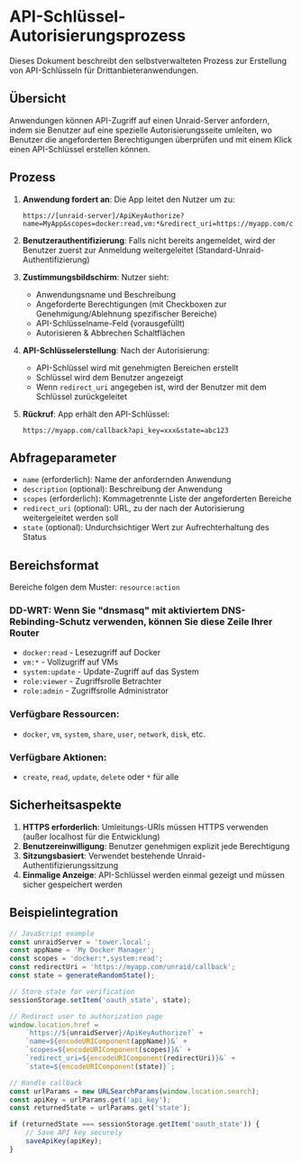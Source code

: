 # API-Schlüssel-Autorisierungsprozess

Dieses Dokument beschreibt den selbstverwalteten Prozess zur Erstellung von API-Schlüsseln für Drittanbieteranwendungen.

## Übersicht

Anwendungen können API-Zugriff auf einen Unraid-Server anfordern, indem sie Benutzer auf eine spezielle Autorisierungsseite umleiten, wo Benutzer die angeforderten Berechtigungen überprüfen und mit einem Klick einen API-Schlüssel erstellen können.

## Prozess

1. **Anwendung fordert an**: Die App leitet den Nutzer um zu:

   ```
   https://[unraid-server]/ApiKeyAuthorize?name=MyApp&scopes=docker:read,vm:*&redirect_uri=https://myapp.com/callback&state=abc123
   ```

2. **Benutzerauthentifizierung**: Falls nicht bereits angemeldet, wird der Benutzer zuerst zur Anmeldung weitergeleitet (Standard-Unraid-Authentifizierung)

3. **Zustimmungsbildschirm**: Nutzer sieht:
   - Anwendungsname und Beschreibung
   - Angeforderte Berechtigungen (mit Checkboxen zur Genehmigung/Ablehnung spezifischer Bereiche)
   - API-Schlüsselname-Feld (vorausgefüllt)
   - Autorisieren & Abbrechen Schaltflächen

4. **API-Schlüsselerstellung**: Nach der Autorisierung:
   - API-Schlüssel wird mit genehmigten Bereichen erstellt
   - Schlüssel wird dem Benutzer angezeigt
   - Wenn `redirect_uri` angegeben ist, wird der Benutzer mit dem Schlüssel zurückgeleitet

5. **Rückruf**: App erhält den API-Schlüssel:
   ```
   https://myapp.com/callback?api_key=xxx&state=abc123
   ```

## Abfrageparameter

- `name` (erforderlich): Name der anfordernden Anwendung
- `description` (optional): Beschreibung der Anwendung
- `scopes` (erforderlich): Kommagetrennte Liste der angeforderten Bereiche
- `redirect_uri` (optional): URL, zu der nach der Autorisierung weitergeleitet werden soll
- `state` (optional): Undurchsichtiger Wert zur Aufrechterhaltung des Status

## Bereichsformat

Bereiche folgen dem Muster: `resource:action`

### **DD-WRT:** Wenn Sie "dnsmasq" mit aktiviertem DNS-Rebinding-Schutz verwenden, können Sie diese Zeile Ihrer Router

- `docker:read` - Lesezugriff auf Docker
- `vm:*` - Vollzugriff auf VMs
- `system:update` - Update-Zugriff auf das System
- `role:viewer` - Zugriffsrolle Betrachter
- `role:admin` - Zugriffsrolle Administrator

### Verfügbare Ressourcen:

- `docker`, `vm`, `system`, `share`, `user`, `network`, `disk`, etc.

### Verfügbare Aktionen:

- `create`, `read`, `update`, `delete` oder `*` für alle

## Sicherheitsaspekte

1. **HTTPS erforderlich**: Umleitungs-URIs müssen HTTPS verwenden (außer localhost für die Entwicklung)
2. **Benutzereinwilligung**: Benutzer genehmigen explizit jede Berechtigung
3. **Sitzungsbasiert**: Verwendet bestehende Unraid-Authentifizierungssitzung
4. **Einmalige Anzeige**: API-Schlüssel werden einmal gezeigt und müssen sicher gespeichert werden

## Beispielintegration

```javascript
// JavaScript example
const unraidServer = 'tower.local';
const appName = 'My Docker Manager';
const scopes = 'docker:*,system:read';
const redirectUri = 'https://myapp.com/unraid/callback';
const state = generateRandomState();

// Store state for verification
sessionStorage.setItem('oauth_state', state);

// Redirect user to authorization page
window.location.href =
    `https://${unraidServer}/ApiKeyAuthorize?` +
    `name=${encodeURIComponent(appName)}&` +
    `scopes=${encodeURIComponent(scopes)}&` +
    `redirect_uri=${encodeURIComponent(redirectUri)}&` +
    `state=${encodeURIComponent(state)}`;

// Handle callback
const urlParams = new URLSearchParams(window.location.search);
const apiKey = urlParams.get('api_key');
const returnedState = urlParams.get('state');

if (returnedState === sessionStorage.getItem('oauth_state')) {
    // Save API key securely
    saveApiKey(apiKey);
}
```
